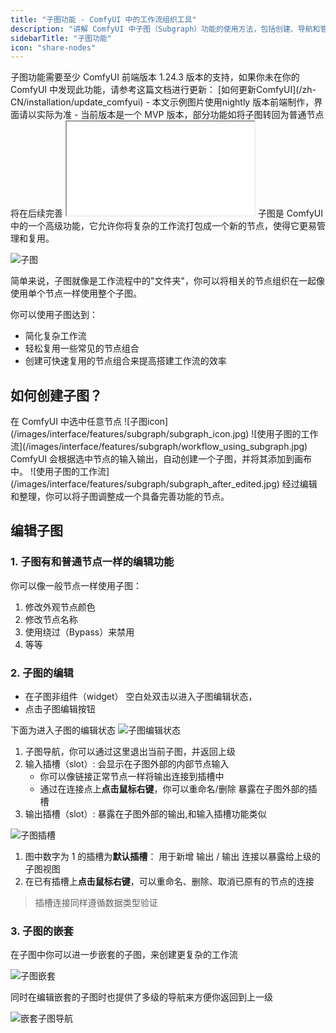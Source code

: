 ```yaml
---
title: "子图功能 - ComfyUI 中的工作流组织工具"
description: "讲解 ComfyUI 中子图（Subgraph）功能的使用方法，包括创建、导航和管理子图"
sidebarTitle: "子图功能"
icon: "share-nodes"
---
```


<Note>
    子图功能需要至少 ComfyUI 前端版本 1.24.3 版本的支持，如果你未在你的 ComfyUI 中发现此功能，请参考这篇文档进行更新： [如何更新ComfyUI](/zh-CN/installation/update_comfyui)
    - 本文示例图片使用nightly 版本前端制作，界面请以实际为准
    - 当前版本是一个 MVP 版本，部分功能如将子图转回为普通节点将在后续完善
</Note>


<iframe
  className="w-full aspect-video rounded-xl"
  src="//player.bilibili.com/player.html?isOutside=true&aid=114987263593651&bvid=BV1GotzzREmn&cid=31547131769&p=1&autoplay=0"
  title="ComfyUI Selection Toolbox New Features"
  allow="accelerometer; clipboard-write; encrypted-media; gyroscope; picture-in-picture"
  allowFullScreen
></iframe>
子图是 ComfyUI 中的一个高级功能，它允许你将复杂的工作流打包成一个新的节点，使得它更易管理和复用。

![子图](/images/interface/features/subgraph/subgraph.jpg)

简单来说，子图就像是工作流程中的"文件夹"，你可以将相关的节点组织在一起像使用单个节点一样使用整个子图。

你可以使用子图达到：
- 简化复杂工作流
- 轻松复用一些常见的节点组合
- 创建可快速复用的节点组合来提高搭建工作流的效率


## 如何创建子图？

<Steps>
    <Step title="选中任意节点">
    在 ComfyUI 中选中任意节点
    </Step>
    <Step title="点击选择工具项中的子图对应功能的图标">
        ![子图icon](/images/interface/features/subgraph/subgraph_icon.jpg)
    </Step>
    <Step title="完成子图创建">
        ![使用子图的工作流](/images/interface/features/subgraph/workflow_using_subgraph.jpg)
        ComfyUI 会根据选中节点的输入输出，自动创建一个子图，并将其添加到画布中。
    </Step>
    <Step title="编辑子图">
        ![使用子图的工作流](/images/interface/features/subgraph/subgraph_after_edited.jpg)
        经过编辑和整理，你可以将子图调整成一个具备完善功能的节点。
    </Step>
</Steps>

## 编辑子图

### 1. 子图有和普通节点一样的编辑功能

你可以像一般节点一样使用子图：
1. 修改外观节点颜色
2. 修改节点名称
3. 使用绕过（Bypass）来禁用
4. 等等

### 2. 子图的编辑

- 在子图非组件（widget） 空白处双击以进入子图编辑状态，
- 点击子图编辑按钮

下面为进入子图的编辑状态
![子图编辑状态](/images/interface/features/subgraph/editing_subgraph.jpg)

1. 子图导航，你可以通过这里退出当前子图，并返回上级
2. 输入插槽（slot）: 会显示在子图外部的内部节点输入
    - 你可以像链接正常节点一样将输出连接到插槽中
    - 通过在连接点上**点击鼠标右键**，你可以重命名/删除 暴露在子图外部的插槽
3. 输出插槽（slot）: 暴露在子图外部的输出,和输入插槽功能类似

![子图插槽](/images/interface/features/subgraph/subgraph_slot.jpg)

1. 图中数字为 1 的插槽为**默认插槽**： 用于新增 输出 / 输出 连接以暴露给上级的子图视图
2. 在已有插槽上**点击鼠标右键**，可以重命名、删除、取消已原有的节点的连接

> 插槽连接同样遵循数据类型验证

### 3. 子图的嵌套

在子图中你可以进一步嵌套的子图，来创建更复杂的工作流

![子图嵌套](/images/interface/features/subgraph/subgraph_nested.jpg)

同时在编辑嵌套的子图时也提供了多级的导航来方便你返回到上一级

![嵌套子图导航](/images/interface/features/subgraph/subgraph_navigation.jpg)